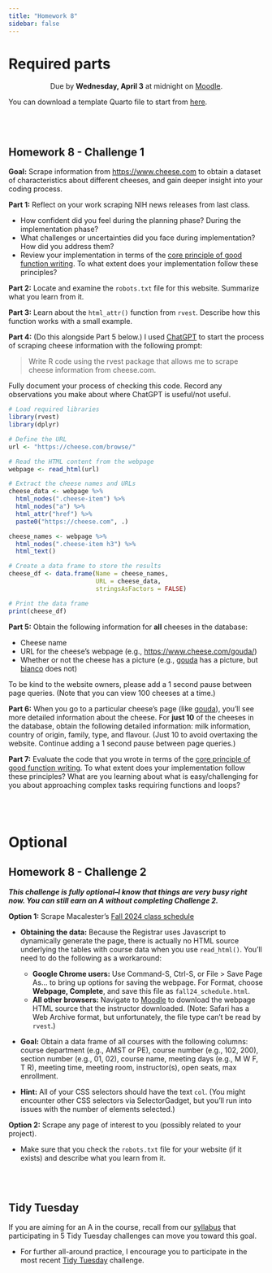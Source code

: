 ```yaml
---
title: "Homework 8"
sidebar: false
---
```


# Required parts

<center>
Due by **Wednesday, April 3** at midnight on [Moodle](https://moodle.macalester.edu/mod/assign/view.php?id=91278).
</center>

You can download a template Quarto file to start from [here](activity_templates/homework8.qmd).


<br><br>


## Homework 8 - Challenge 1

**Goal:** Scrape information from <https://www.cheese.com> to obtain a dataset of characteristics about different cheeses, and gain deeper insight into your coding process.

**Part 1:** Reflect on your work scraping NIH news releases from last class.

- How confident did you feel during the planning phase? During the implementation phase?
- What challenges or uncertainties did you face during implementation? How did you address them?
- Review your implementation in terms of the [core principle of good function writing](15-strategies-principles.qmd). To what extent does your implementation follow these principles?

**Part 2:** Locate and examine the `robots.txt` file for this website. Summarize what you learn from it.

**Part 3:** Learn about the `html_attr()` function from `rvest`. Describe how this function works with a small example.

**Part 4:** (Do this alongside Part 5 below.) I used [ChatGPT](https://chat.openai.com/chat) to start the process of scraping cheese information with the following prompt:

> Write R code using the rvest package that allows me to scrape cheese information from cheese.com.

Fully document your process of checking this code. Record any observations you make about where ChatGPT is useful/not useful.

```r
# Load required libraries
library(rvest)
library(dplyr)

# Define the URL
url <- "https://cheese.com/browse/"

# Read the HTML content from the webpage
webpage <- read_html(url)

# Extract the cheese names and URLs
cheese_data <- webpage %>%
  html_nodes(".cheese-item") %>%
  html_nodes("a") %>%
  html_attr("href") %>%
  paste0("https://cheese.com", .)

cheese_names <- webpage %>%
  html_nodes(".cheese-item h3") %>%
  html_text()

# Create a data frame to store the results
cheese_df <- data.frame(Name = cheese_names,
                        URL = cheese_data,
                        stringsAsFactors = FALSE)

# Print the data frame
print(cheese_df)
```

**Part 5:** Obtain the following information for **all** cheeses in the database:

- Cheese name
- URL for the cheese's webpage (e.g., <https://www.cheese.com/gouda/>)
- Whether or not the cheese has a picture (e.g., [gouda](https://www.cheese.com/gouda/) has a picture, but [bianco](https://www.cheese.com/bianco/) does not)

To be kind to the website owners, please add a 1 second pause between page queries. (Note that you can view 100 cheeses at a time.)

**Part 6:** When you go to a particular cheese's page (like [gouda](https://www.cheese.com/gouda/)), you'll see more detailed information about the cheese. For **just 10** of the cheeses in the database, obtain the following detailed information: milk information, country of origin, family, type, and flavour. (Just 10 to avoid overtaxing the website. Continue adding a 1 second pause between page queries.)

**Part 7:** Evaluate the code that you wrote in terms of the [core principle of good function writing](15-strategies-principles.qmd). To what extent does your implementation follow these principles? What are you learning about what is easy/challenging for you about approaching complex tasks requiring functions and loops?


<br><br>


# Optional

## Homework 8 - Challenge 2

***This challenge is fully optional--I know that things are very busy right now. You can still earn an A without completing Challenge 2.***

**Option 1:** Scrape Macalester's [Fall 2024 class schedule](https://macadmsys.macalester.edu/macssb/customPage/page/classSchedule?term=202510)

- **Obtaining the data:** Because the Registrar uses Javascript to dynamically generate the page, there is actually no HTML source underlying the tables with course data when you use `read_html()`. You'll need to do the following as a workaround:
    - **Google Chrome users:** Use Command-S, Ctrl-S, or File > Save Page As... to bring up options for saving the webpage. For Format, choose **Webpage, Complete**, and save this file as `fall24_schedule.html`.
    - **All other browsers:** Navigate to [Moodle](https://moodle.macalester.edu/mod/resource/view.php?id=91422) to download the webpage HTML source that the instructor downloaded. (Note: Safari has a Web Archive format, but unfortunately, the file type can't be read by `rvest`.)

- **Goal:** Obtain a data frame of all courses with the following columns: course department (e.g., AMST or PE), course number (e.g., 102, 200), section number (e.g., 01, 02), course name, meeting days (e.g., M W F, T R), meeting time, meeting room, instructor(s), open seats, max enrollment.

- **Hint:** All of your CSS selectors should have the text `col`. (You might encounter other CSS selectors via SelectorGadget, but you'll run into issues with the number of elements selected.)

**Option 2:** Scrape any page of interest to you (possibly related to your project).

- Make sure that you check the `robots.txt` file for your website (if it exists) and describe what you learn from it.


<br><br>


## Tidy Tuesday

If you are aiming for an A in the course, recall from our [syllabus](syllabus.qmd#requirements-for-an-a) that participating in 5 Tidy Tuesday challenges can move you toward this goal.

- For further all-around practice, I encourage you to participate in the most recent [Tidy Tuesday](https://github.com/rfordatascience/tidytuesday/blob/master/data/2024/2024-03-26/readme.md) challenge.
